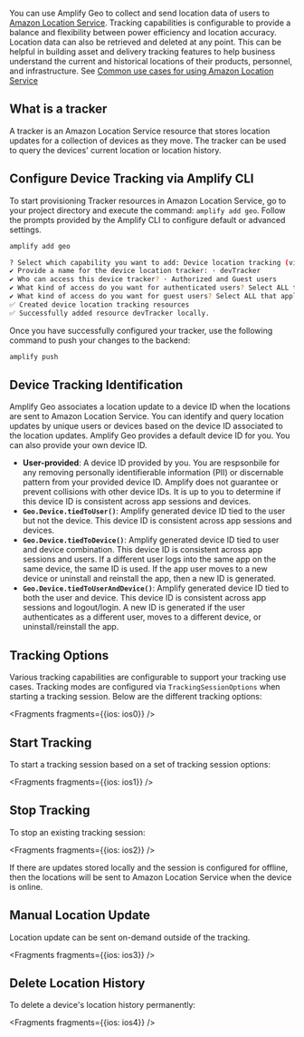 You can use Amplify Geo to collect and send location data of users to [Amazon Location Service](https://aws.amazon.com/location/).  Tracking capabilities is configurable to provide a balance and flexibility between power efficiency and location accuracy. Location data can also be retrieved and deleted at any point.  This can be helpful in building asset and delivery tracking features to help business understand the current and historical locations of their products, personnel, and infrastructure.  See [Common use cases for using Amazon Location Service](https://docs.aws.amazon.com/location/latest/developerguide/common-usecases.html)

## What is a tracker
A tracker is an Amazon Location Service resource that stores location updates for a collection of devices as they move. The tracker can be used to query the devices' current location or location history.

## Configure Device Tracking via Amplify CLI

To start provisioning Tracker resources in Amazon Location Service,  go to your project directory and execute the command: `amplify add geo`.
Follow the prompts provided by the Amplify CLI to configure default or advanced settings. 
```sh
amplify add geo

? Select which capability you want to add: Device location tracking (view device locations and history)
✔ Provide a name for the device location tracker: · devTracker
✔ Who can access this device tracker? · Authorized and Guest users
✔ What kind of access do you want for authenticated users? Select ALL that apply: · Update device position, Read latest device position, Read device position history, List device positions, Delete device position history
✔ What kind of access do you want for guest users? Select ALL that apply: · Update device position, Read latest device position, Read device position history, List device positions, Delete device position history
✅ Created device location tracking resources
✅ Successfully added resource devTracker locally.

```


Once you have successfully configured your tracker, use the following command to push your changes to the backend:
```sh
amplify push
```

## Device Tracking Identification
Amplify Geo associates a location update to a device ID when the locations are sent to Amazon Location Service.  You can identify and query location updates by unique users or devices based on the device ID associated to the location updates. Amplify Geo provides a default device ID for you.  You can also provide your own device ID.

* **User-provided**: A device ID provided by you.  You are respsonbile for any removing personally identifierable information (PII) or discernable pattern from your provided device ID.  Amplify does not guarantee or prevent collisions with other device IDs. It is up to you to determine if this device ID is consistent across app sessions and devices.
* **`Geo.Device.tiedToUser()`**: Amplify generated device ID tied to the user but not the device.  This device ID is consistent across app sessions and devices.
* **`Geo.Device.tiedToDevice()`**: Amplify generated device ID tied to user and device combination.  This device ID is consistent across app sessions and users. If a different user logs into the same app on the same device, the same ID is used.  If the app user moves to a new device or uninstall and reinstall the app, then a new ID is generated.
* **`Geo.Device.tiedToUserAndDevice()`**: Amplify generated device ID tied to both the user and device. This device ID is consistent across app sessions and logout/login.  A new ID is generated if the user authenticates as a different user, moves to a different device, or uninstall/reinstall the app. 

## Tracking Options
Various tracking capabilities are configurable to support your tracking use cases.  Tracking modes are configured via `TrackingSessionOptions` when starting a tracking session.  Below are the different tracking options:


<Fragments fragments={{ios: ios0}} />

## Start Tracking
To start a tracking session based on a set of tracking session options:


<Fragments fragments={{ios: ios1}} />

## Stop Tracking
To stop an existing tracking session:


<Fragments fragments={{ios: ios2}} />

If there are updates stored locally and the session is configured for offline, then the locations will be sent to Amazon Location Service when the device is online.

## Manual Location Update
Location update can be sent on-demand outside of the tracking.


<Fragments fragments={{ios: ios3}} />

## Delete Location History
To delete a device's location history permanently:


<Fragments fragments={{ios: ios4}} />